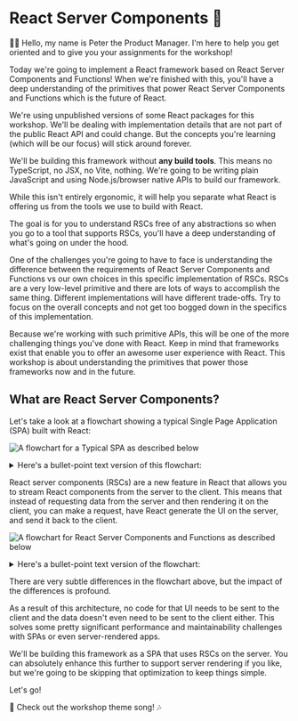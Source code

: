 # React Server Components 🤹

<EpicVideo url="https://www.epicreact.dev/workshops/react-server-components/react-server-components-intro" />

👨‍💼 Hello, my name is Peter the Product Manager. I'm here to help you get
oriented and to give you your assignments for the workshop!

Today we're going to implement a React framework based on React Server
Components and Functions! When we're finished with this, you'll have a deep
understanding of the primitives that power React Server Components and Functions
which is the future of React.

<callout-danger>
	We're using unpublished versions of some React packages for this workshop.
	We'll be dealing with implementation details that are not part of the public
	React API and could change. But the concepts you're learning (which will be
	our focus) will stick around forever.
</callout-danger>

We'll be building this framework without **any build tools**. This means no
TypeScript, no JSX, no Vite, nothing. We're going to be writing plain JavaScript
and using Node.js/browser native APIs to build our framework.

While this isn't entirely ergonomic, it will help you separate what React is
offering us from the tools we use to build with React.

The goal is for you to understand RSCs free of any abstractions so when you go
to a tool that supports RSCs, you'll have a deep understanding of what's going
on under the hood.

<callout-danger>
	One of the challenges you're going to have to face is understanding the
	difference between the requirements of React Server Components and Functions
	vs our own choices in this specific implementation of RSCs. RSCs are a very
	low-level primitive and there are lots of ways to accomplish the same thing.
	Different implementations will have different trade-offs. Try to focus on the
	overall concepts and not get too bogged down in the specifics of this
	implementation.
</callout-danger>

Because we're working with such primitive APIs, this will be one of the more
challenging things you've done with React. Keep in mind that frameworks exist
that enable you to offer an awesome user experience with React. This workshop
is about understanding the primitives that power those frameworks now and in the
future.

## What are React Server Components?

Let's take a look at a flowchart showing a typical Single Page Application (SPA)
built with React:

![A flowchart for a Typical SPA as described below](/images/spa.png)

<details>
<summary>Here's a bullet-point text version of this flowchart:</summary>

- User goes to site

  - Browser requests document
    - Server responds with document
      - Browser renders loading spinner
  - Browser requests client code
    - Server responds with client code
      - Browser updates UI components
  - Browser requests data
    - Server generates data response
      - Browser sends JSON
        - Browser updates UI with JSON data

- User triggers state change (i.e., route change)

  - Browser renders pending UI
  - Browser requests new data
    - Server generates data response
      - Browser sends JSON
        - Browser updates UI with JSON data

- User triggers action (i.e., form submission)
  - Browser renders pending UI
  - Browser makes POST request
    - Server performs action with POST body
      - Browser sends JSON
        - Browser updates UI with JSON data

</details>

React server components (RSCs) are a new feature in React that allows you to
stream React components from the server to the client. This means that instead
of requesting data from the server and then rendering it on the client, you can
make a request, have React generate the UI on the server, and send it back to
the client.

![A flowchart for React Server Components and Functions as described below](/images/super-simple-rsc.png)

<details>
<summary>Here's a bullet-point text version of the flowchart:</summary>

- User goes to site

  - Browser requests document
    - Server responds with document
      - Browser renders Suspense fallback
  - Browser requests JSX payload
    - Server generates Serialized JSX with `react-server-dom-esm/server.renderToPipeableStream`
      - Server streams Serialized JSX
        - Browser renders streamed UI with `react-server-dom-esm/client.createFromFetch`
          - Browser requests client component code
            - Server responds with client component code
              - Browser hydrates client components

- User triggers state change (i.e., route change) NOTE: This only applies once
  data starts streaming. Until then, state transitions act like a typical SPA.

  - Browser renders pending UI with `startTransition`
  - Browser requests JSX payload
    - Server generates Serialized JSX with `react-server-dom-esm/server.renderToPipeableStream`
      - Server streams Serialized JSX
        - Browser updates streamed UI with `react-server-dom-esm/client.createFromFetch`

- User triggers action (i.e., form submission)
  - Browser renders pending UI with `useActionState`
  - Browser makes POST (via `callServer`)
    - Server determines action and call with parsed request body
      - Server streams Serialized JSX and action return value
        - Browser updates streamed UI with `react-server-dom-esm/client.createFromFetch`

</details>

There are very subtle differences in the flowchart above, but the impact of the
differences is profound.

As a result of this architecture, no code for that UI needs to be sent to the
client and the data doesn't even need to be sent to the client either. This
solves some pretty significant performance and maintainability challenges with
SPAs or even server-rendered apps.

<callout-info>
	We'll be building this framework as a SPA that uses RSCs on the server. You
	can absolutely enhance this further to support server rendering if you like,
	but we're going to be skipping that optimization to keep things simple.
</callout-info>

Let's go!

🎵 Check out the workshop theme song! 🎶

<VideoEmbed
	title="Epic React: React Server Components Theme Song"
	url="https://www.youtube.com/embed/mYX65QSSxYE?list=PLV5CVI1eNcJieZkL_q7M48PwEpeNT-sL1&rel=0"
/>
